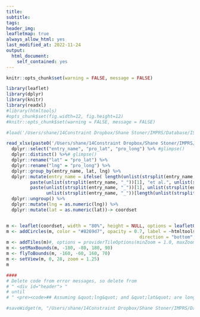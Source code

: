 ```yaml
---
title: 
subtitle: 
tags: 
header_img:
leafletmap: true
always_allow_html: yes
last_modified_at: 2022-11-24
output: 
  html_document:
    self_contained: yes
---
```


```r
knitr::opts_chunk$set(warning = FALSE, message = FALSE) 
```

```r
library(leaflet)
library(dplyr)
library(knitr)
library(readxl)
#library(htmltools)
#opts_chunk$set(fig.width=12, fig.height=12)
#knitr::opts_chunk$set(warning = FALSE, message = FALSE) 

#load('/Users/shane/14Constraint Dropbox/Shane Stoner/IMPRS/Database/ISRaD/coordset.Rdata')

read_xlsx(paste0('/Users/shane/14Constraint Dropbox/Shane Stoner/IMPRS/Database/ISRaD/LeafletWork', '/ISRaD_database_files/ISRaD_extra_list_v 2.3.6.2022-12-10.xlsx'), sheet = "profile") %>% 
  dplyr::select("entry_name", "pro_lat", "pro_long") %>% #glimpse()
  dplyr::distinct() %>%# glimpse()
  dplyr::rename("lat" = "pro_lat") %>% 
  dplyr::rename("lng" = "pro_long") %>%
  dplyr::group_by(entry_name, lat, lng) %>%
  dplyr::mutate(entry_name = ifelse( length(unlist(strsplit(entry_name, "_"))) == 2, 
         paste(unlist(strsplit(entry_name, "_"))[1], "et al.", unlist(strsplit(entry_name, "_"))[2]),
         paste(unlist(strsplit(entry_name, "_"))[1], unlist(strsplit(entry_name, "_"))[2], "et al.", 
               unlist(strsplit(entry_name, "_"))[length(unlist(strsplit(entry_name, "_")))]))) %>% 
  dplyr::ungroup() %>% 
  dplyr::mutate(lng = as.numeric(lng)) %>% 
  dplyr::mutate(lat = as.numeric(lat))-> coordset


m <- leaflet(coordset, width = "80%", height = NULL, options = leafletOptions(zoomSnap = 0.25, zoomDelta=0.25))
m <- addCircles(m, color = "#8269d7", opacity = 0.7, label = ~htmltools::htmlEscape(entry_name), labelOptions = labelOptions(noHide =FALSE, textOnly = TRUE, 
                                                  direction = "bottom", offset = c(0,5)))
m <- addTiles(m)#, options = providerTileOptions(minZoom = 1.0, maxZoom = 4))
m <- setMaxBounds(m, -180, -80, 180, 90)
m <- flyToBounds(m, -160, -60, 160, 70)
m <- setView(m, 0, 28, zoom = 1.25)
m

####
# Delete code from error messages, so delete from 
# " <div id="header"> "
# until
# " <pre><code>## Assuming &quot;lng&quot; and &quot;lat&quot; are longitude and latitude, respectively</code></pre> "

```

```r

#saveWidget(m, "/Users/shane/14Constraint Dropbox/Shane Stoner/IMPRS/Database/ISRaD/LeafletWork/isradleaflet.html")

```

